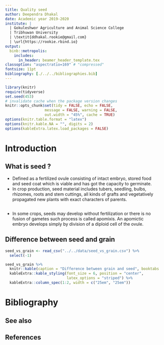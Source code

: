 ```yaml
---
title: Quality seed
author: Deependra Dhakal
date: Academic year 2019-2020 
institute: |
  | Gokuleshwor Agriculture and Animal Science College
  | Tribhuwan University
  | \textit{ddhakal.rookie@gmail.com}
  | \url{https://rookie.rbind.io}
output: 
  binb::metropolis:
    includes:
      in_header: beamer_header_template.tex
classoption: "aspectratio=169" # "compressed"
fontsize: 11pt
bibliography: [./../../bibliographies.bib]
---
```


```r
library(knitr)
require(tidyverse)
set.seed(453)
# invalidate cache when the package version changes
knitr::opts_chunk$set(tidy = FALSE, echo = FALSE, 
                  message = FALSE, warning = FALSE,
                  out.width = "45%", cache = TRUE)
options(knitr.table.format = "latex")
options(knitr.kable.NA = "", digits = 2)
options(kableExtra.latex.load_packages = FALSE)
```

# Introduction

## What is seed ?

- Defined as a fertilized ovule consisting of intact embryo, stored food and seed coat which is viable and has got the capacity to germinate.
- In crop production, seed material includes tubers, seedling, bulbs, rhizomes, roots and stem cuttings, all kinds of grafts and vegetatively propagated new plants with exact characters of parents.

##

- In some crops, seeds may develop without fertilization or there is no fusion of gametes such process is called apomixis. An apomictic embryo develops simply by division of a diploid cell of the ovule.

## Difference between seed and grain

```r
seed_vs_grain <- read_csv("../../data/seed_vs_grain.csv") %>% 
  select(-1)

seed_vs_grain %>% 
  knitr::kable(caption = "Difference between grain and seed", booktabs = TRUE) %>% 
  kableExtra::kable_styling(font_size = 6, position = "center", 
                            latex_options = "striped") %>% 
  kableExtra::column_spec(1:2, width = c("25em", "25em"))
```

##

# Bibliography

## See also

## References
